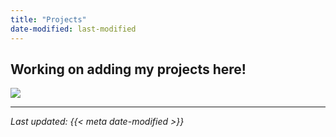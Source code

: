 ```yaml
---
title: "Projects"
date-modified: last-modified
---
```



## Working on adding my projects here!

![](assets/cat_at_work.gif)

---

_Last updated: {{< meta date-modified >}}_
